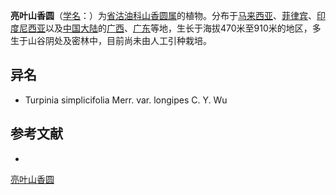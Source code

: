 {{Speciesbox
| name = 亮叶山香圆
| status = 
| status_system = 
| image =
| genus = Turpinia
| species = simplicifolia
| authority = Merr.
| subdivision_ranks =[[变种|变种]]
| subdivision =
* 亮叶山香圆 ''T. s.'' var. ''simplicifolia''
* [[长柄亮叶山香圆|长柄亮叶山香圆]] ''T. s.'' var. ''longipes''
}}

'''亮叶山香圆'''（[[学名|学名]]：{{lang|la|''Turpinia simplicifolia''}}）为[[省沽油科|省沽油科]][[山香圆属|山香圆属]]的植物。分布于[[马来西亚|马来西亚]]、[[菲律宾|菲律宾]]、[[印度尼西亚|印度尼西亚]]以及[[中国大陆|中国大陆]]的[[广西|广西]]、[[广东|广东]]等地，生长于海拔470米至910米的地区，多生于山谷阴处及密林中，目前尚未由人工引种栽培。

== 异名 ==
* Turpinia simplicifolia Merr. var. longipes C. Y. Wu

== 参考文献 ==
<div class="references-small">
* {{cite web| url =http://www.bioinfo.cn/db05/KmzwSpecies.php?action=view&id=21403| title =亮叶山香圆（原变种）| work =《中国高等植物数据库全库》| publisher =中国科学院微生物研究所| author =昆明植物研究所| accessdate =2009-02-25| deadurl =yes| archiveurl =https://web.archive.org/web/20160305023746/http://www.bioinfo.cn/db05/KmzwSpecies.php?action=view&id=21403| archivedate =2016-03-05}}
</div>
{{Taxonbar|from=Q10883315}}

[[Category:山香圆属|亮叶山香圆]]


{{植物小作品}}
